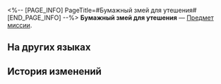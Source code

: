 <%-- [PAGE_INFO]
PageTitle=#Бумажный змей для утешения#
[END_PAGE_INFO] --%>
{{Предмет Инфобокс
|id          = 140280
|Изображение = Предмет Бумажный змей для утешения.png
|Тип         = Предмет миссии
|Инвентарь   = Миссии
|Редкость    = 3
|Эффект      = 
|Описание    = Бумажный змей в память о пилоте, который навсегда покинул небо.
}}
'''Бумажный змей для утешения''' — [[Предмет миссии]].

==На других языках==
{{На других языках
|en   = Soul-Soothing Paper Kite
|zhs  = 慰灵的纸鸢
|zht  = 慰靈的紙鳶
|ja   = 慰霊の紙鳶
|ko   = 위령의 연
|es   = Cometa de papel conmemorativa
|fr   = Cerf-volant d'apaisement d'âme
|ru   = Бумажный змей для утешения
|th   = ว่าวกระดาษปลอบประโลม
|vi   = Diều Giấy Dùng Cho Lễ Truy Điệu
|de   = Papierdrachen, der den Toten dargebracht wurde
|id   = Layang-Layang Penghibur Jiwa
|pt   = Pipa de Papel Calma-Alma
}}

==История изменений==
{{История изменений|3.5}}